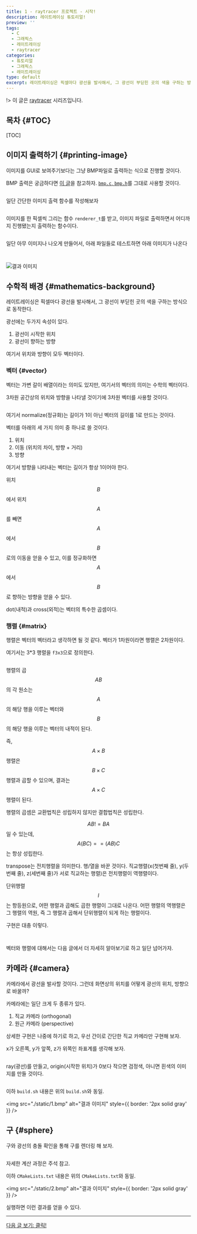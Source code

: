 ```yaml
---
title: 1 - raytracer 프로젝트 - 시작!
description: 레이트레이싱 튜토리얼!
preview: ''
tags:
  - C
  - 그래픽스
  - 레이트레이싱
  - raytracer
categories:
  - 튜토리얼
  - 그래픽스
  - 레이트레이싱
type: default
excerpt: 레이트레이싱은 픽셀마다 광선을 발사해서, 그 광선이 부딛힌 곳의 색을 구하는 방식으로 동작한다. 실행하면 이런 결과를 얻을 수 있다.
---
```


!> 이 글은 [raytracer](/tags/raytracer) 시리즈입니다.

## 목차 \{#TOC\}

[TOC]

## 이미지 출력하기 \{#printing-image\}

이미지를 GUI로 보여주기보다는 그냥 BMP파일로 출력하는 식으로 진행할 것이다.

BMP 출력은 궁금하다면 [이 글](/posts/2024-06-14-c-bmp-output)을 참고하자. [`bmp.c`, `bmp.h`](https://gist.github.com/mjy9088/d83644effad787701d5569d4a05d4cbe)를 그대로 사용할 것이다.

```c file=../../embed/c/raytracer/write_image.h title="write_image.h"
```

일단 간단한 이미지 출력 함수를 작성해보자

```c file=../../embed/c/raytracer/write_image.c title="write_image.c"
```

이미지를 한 픽셀씩 그리는 함수 `renderer_t`를 받고, 이미지 파일로 출력하면서 어디까지 진행됐는지 출력하는 함수이다.

```c file=../../embed/c/raytracer/2024-06-16-the-raytracer-project-start/0/main.c title="tmp/0/main.c"
```

일단 아무 이미지나 나오게 만들어서, 아래 파일들로 테스트하면 아래 이미지가 나온다

```cmake file=../../embed/c/raytracer/2024-06-16-the-raytracer-project-start/0/CMakeLists.txt title="tmp/0/CMakeLists.txt"
```

```shell file=../../embed/c/raytracer/2024-06-16-the-raytracer-project-start/0/build.sh title="tmp/0/build.sh"
```

![결과 이미지](./static/0.bmp)

## 수학적 배경 \{#mathematics-background\}

레이트레이싱은 픽셀마다 광선을 발사해서, 그 광선이 부딛힌 곳의 색을 구하는 방식으로 동작한다.

광선에는 두가지 속성이 있다.

1. 광선이 시작한 위치
2. 광선이 향하는 방향

여기서 위치와 방향이 모두 벡터이다.

### 벡터 \{#vector\}

벡터는 가변 갈이 배열이라는 의미도 있지만, 여기서의 벡터의 의미는 수학의 벡터이다.

3차원 공간상의 위치와 방향을 나타낼 것이기에 3차원 벡터를 사용할 것이다.

```c file=../../embed/c/raytracer/f3.h title="f3.h"
```

여기서 normalize(정규화)는 길이가 1이 아닌 벡터의 길이를 1로 만드는 것이다.

벡터를 아래의 세 가지 의미 중 하나로 쓸 것이다.

1. 위치
2. 이동 (위치의 차이, 방향 + 거리)
3. 방향

여기서 방향을 나타내는 벡터는 길이가 항상 1이어야 한다.

위치 $$B$$에서 위치 $$A$$를 빼면 $$A$$에서 $$B$$로의 이동을 얻을 수 있고, 이를 정규화하면 $$A$$에서 $$B$$로 향하는 방향을 얻을 수 있다.

dot(내적)과 cross(외적)는 벡터의 특수한 곱셈이다.

### 행렬 \{#matrix\}

행렬은 벡터의 벡터라고 생각하면 될 것 같다. 벡터가 1차원이라면 행렬은 2차원이다.

여기서는 3\*3 행렬을 `f3x3`으로 정의한다.

```c file=../../embed/c/raytracer/f3x3.h title="f3x3.h"
```

행렬의 곱 $$AB$$의 각 원소는 $$A$$의 해당 행을 이루는 벡터와 $$B$$의 해당 행을 이루는 벡터의 내적이 된다.

즉, $$A \times B$$ 행렬은 $$B \times C$$ 행렬과 곱할 수 있으며, 결과는 $$A \times C$$ 행렬이 된다.

행렬의 곱셈은 교환법칙은 성립하지 않지만 결합법칙은 성립한다.

$$AB != BA$$일 수 있는데, $$A(BC) == (AB)C$$는 항상 성립한다.

transpose는 전치행렬을 의미한다. 행/열을 바꾼 것이다.
직교행렬(x(첫번째 줄), y(두번째 줄), z(세번째 줄)가 서로 직교하는 행렬)은 전치행렬이 역행렬이다.

단위행렬 $$I$$는 항등원으로, 어떤 행렬과 곱해도 곱한 행렬이 그대로 나온다.
어떤 행렬의 역행렬은 그 행렬의 역원, 즉 그 행렬과 곱해서 단위행렬이 되게 하는 행렬이다.

구현은 대충 이렇다.

```c file=../../embed/c/raytracer/f3.c title="f3.c"
```

```c file=../../embed/c/raytracer/f3x3.c title="f3x3.c"
```

벡터와 행렬에 대해서는 다음 글에서 더 자세히 알아보기로 하고 일단 넘어가자.

## 카메라 \{#camera\}

카메라에서 광선을 발사할 것이다. 그런데 화면상의 위치를 어떻게 광선의 위치, 방향으로 바꿀까?

카메라에는 일단 크게 두 종류가 있다.

1. 직교 카메라 (orthogonal)
2. 원근 카메라 (perspective)

상세한 구현은 나중에 하기로 하고, 우선 간이로 간단한 직교 카메라만 구현해 보자.

x가 오른쪽, y가 앞쪽, z가 위쪽인 좌표계를 생각해 보자.

```c file=../../embed/c/raytracer/2024-06-16-the-raytracer-project-start/1/main.c title="tmp/1/main.c"
```

ray(광선)를 만들고, origin(시작한 위치)가 0보다 작으면 검정색, 아니면 흰색의 이미지를 만들 것이다.

```cmake file=../../embed/c/raytracer/2024-06-16-the-raytracer-project-start/1/CMakeLists.txt title="tmp/1/CMakeLists.txt"
```

이하 `build.sh` 내용은 위의 `build.sh`와 동일.

<img
  src="./static/1.bmp"
  alt="결과 이미지"
  style={{ border: '2px solid gray' }}
/>

## 구 \{#sphere\}

구와 광선의 충돌 확인을 통해 구를 렌더링 해 보자.

```c file=../../embed/c/raytracer/2024-06-16-the-raytracer-project-start/2/main.c title="tmp/2/main.c"
```

자세한 계산 과정은 주석 참고.

이하 `CMakeLists.txt` 내용은 위의 `CMakeLists.txt`와 동일.

<img
  src="./static/2.bmp"
  alt="결과 이미지"
  style={{ border: '2px solid gray' }}
/>

실행하면 이런 결과를 얻을 수 있다.

* * *

[다음 글 보기: 클릭!](/posts/2024-06-24-the-raytracer-project-mathematica-background)
